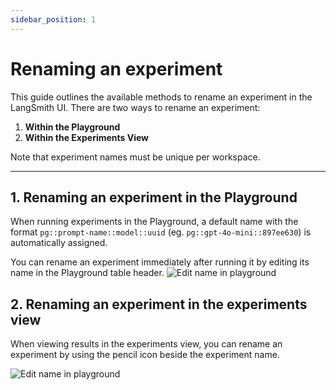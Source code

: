 ```yaml
---
sidebar_position: 1
---
```



# Renaming an experiment 


This guide outlines the available methods to rename an experiment in the LangSmith UI. There are two ways to rename an experiment:

1. **Within the Playground**
2. **Within the Experiments View**

Note that experiment names must be unique per workspace.


---

## 1. Renaming an experiment in the Playground

When running experiments in the Playground, a default name with the format `pg::prompt-name::model::uuid` (eg. `pg::gpt-4o-mini::897ee630`) is automatically assigned. 

You can rename an experiment immediately after running it by editing its name in the Playground table header.
![Edit name in playground](./static/rename_in_playground.png)

## 2. Renaming an experiment in the experiments view

When viewing results in the experiments view, you can rename an experiment by using the pencil icon beside the experiment name.

![Edit name in playground](./static/rename_in_experiments_view.png)